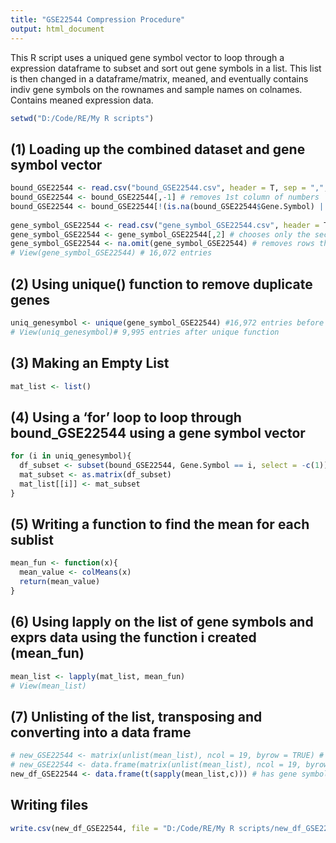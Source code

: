 ---
title: "GSE22544 Compression Procedure"
output: html_document
---
This R script uses a uniqued gene symbol vector to loop through a expression dataframe to subset and sort out gene symbols in a list. This list is then changed in a dataframe/matrix, meaned, and eventually contains indiv gene symbols on the rownames and sample names on colnames. Contains meaned expression data.
```{r code to set working directory, eval=FALSE}
setwd("D:/Code/RE/My R scripts")
```

## (1) Loading up the combined dataset and gene symbol vector
```{r, eval=FALSE}
bound_GSE22544 <- read.csv("bound_GSE22544.csv", header = T, sep = ",", stringsAsFactors = FALSE)
bound_GSE22544 <- bound_GSE22544[,-1] # removes 1st column of numbers
bound_GSE22544 <- bound_GSE22544[!(is.na(bound_GSE22544$Gene.Symbol) | bound_GSE22544$Gene.Symbol=="")
                                 
gene_symbol_GSE22544 <- read.csv("gene_symbol_GSE22544.csv", header = T, sep = ",", stringsAsFactors = FALSE)
gene_symbol_GSE22544 <- gene_symbol_GSE22544[,2] # chooses only the second column
gene_symbol_GSE22544 <- na.omit(gene_symbol_GSE22544) # removes rows that have NAs
# View(gene_symbol_GSE22544) # 16,072 entries

```
## (2) Using unique() function to remove duplicate genes
```{r, eval=FALSE}
uniq_genesymbol <- unique(gene_symbol_GSE22544) #16,972 entries before unique function
# View(uniq_genesymbol)# 9,995 entries after unique function
```
## (3) Making an Empty List
```{r, eval=FALSE}
mat_list <- list()
```
## (4) Using a 'for' loop to loop through bound_GSE22544 using a gene symbol vector
```{r, eval=FALSE}
for (i in uniq_genesymbol){
  df_subset <- subset(bound_GSE22544, Gene.Symbol == i, select = -c(1))
  mat_subset <- as.matrix(df_subset)
  mat_list[[i]] <- mat_subset
}
```
## (5) Writing a function to find the mean for each sublist
```{r, eval=FALSE}
mean_fun <- function(x){
  mean_value <- colMeans(x)
  return(mean_value)
}

```
## (6) Using lapply on the list of gene symbols and exprs data using the function i created (mean_fun)

```{r, eval=FALSE}
mean_list <- lapply(mat_list, mean_fun)
# View(mean_list)
```
## (7) Unlisting of the list, transposing and converting into a data frame
```{r, eval=FALSE}
# new_GSE22544 <- matrix(unlist(mean_list), ncol = 19, byrow = TRUE) # rejected cos no row and column names; only mean exprs data
# new_GSE22544 <- data.frame(matrix(unlist(mean_list), ncol = 19, byrow = TRUE)) # rejected cos no column and row names retained and needs extra steps to take the colnames from bound_22544 df
new_df_GSE22544 <- data.frame(t(sapply(mean_list,c))) # has gene symbols as rownames and sample numbers as column names
```
## Writing files
```{r,eval=FALSE}
write.csv(new_df_GSE22544, file = "D:/Code/RE/My R scripts/new_df_GSE22544.csv", row.names = T)
```


